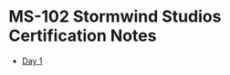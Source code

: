 # MS-102 Stormwind Studios Certification Notes
* [Day 1](/posts/microsoft/ms-102/cert-notes/stormwind-studios/1-ms-102-exam-and-cert)